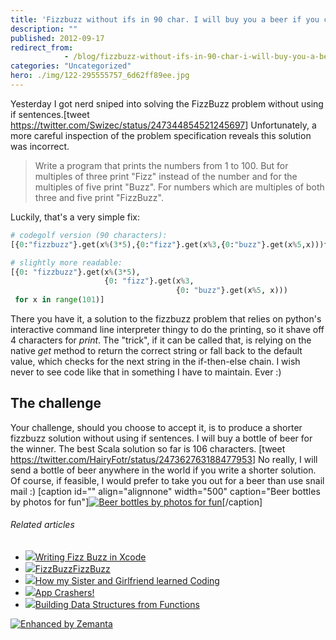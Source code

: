 ```yaml
---
title: 'Fizzbuzz without ifs in 90 char. I will buy you a beer if you can do better.'
description: ""
published: 2012-09-17
redirect_from: 
            - /blog/fizzbuzz-without-ifs-in-90-char-i-will-buy-you-a-beer-if-you-can-do-better/swizec/5276
categories: "Uncategorized"
hero: ./img/122-295555757_6d62ff89ee.jpg
---
```


Yesterday I got nerd sniped into solving the FizzBuzz problem without using if sentences.\[tweet <https://twitter.com/Swizec/status/247344854521245697>] Unfortunately, a more careful inspection of the problem specification reveals this solution was incorrect.

> Write a program that prints the numbers from 1 to 100. But for multiples of three print "Fizz" instead of the number and for the multiples of five print "Buzz". For numbers which are multiples of both three and five print "FizzBuzz".

Luckily, that's a very simple fix:

```python
# codegolf version (90 characters):
[{0:"fizzbuzz"}.get(x%(3*5),{0:"fizz"}.get(x%3,{0:"buzz"}.get(x%5,x)))for x in range(101)]

# slightly more readable:
[{0: "fizzbuzz"}.get(x%(3*5),
                     {0: "fizz"}.get(x%3,
                                     {0: "buzz"}.get(x%5, x)))
 for x in range(101)]
```

There you have it, a solution to the fizzbuzz problem that relies on python's interactive command line interpreter thingy to do the printing, so it shave off 4 characters for _print_. The "trick", if it can be called that, is relying on the native _get_ method to return the correct string or fall back to the default value, which checks for the next string in the if-then-else chain. I wish never to see code like that in something I have to maintain. Ever :)

## The challenge

Your challenge, should you choose to accept it, is to produce a shorter fizzbuzz solution without using if sentences. I will buy a bottle of beer for the winner. The best Scala solution so far is 106 characters. \[tweet <https://twitter.com/HairyFotr/status/247362763188477953>] No really, I will send a bottle of beer anywhere in the world if you write a shorter solution. Of course, if feasible, I would prefer to take you out for a beer than use snail mail :) \[caption id="" align="alignnone" width="500" caption="Beer bottles by photos for fun"][![Beer bottles by photos for fun](./img/122-295555757_6d62ff89ee.jpg "Beer bottles by photos for fun")](http://www.flickr.com/photos/97073587@N00/295555757/)\[/caption]

###### Related articles

-   [![](http://i.zemanta.com/noimg_40_80_80.jpg)](http://www.iamdann.com/2012/09/12/writing-fizz-buzz-in-xcode)[Writing Fizz Buzz in Xcode](http://www.iamdann.com/2012/09/12/writing-fizz-buzz-in-xcode)
-   [![](http://i.zemanta.com/103125384_80_80.jpg)](http://www.programr.com/CPP/FizzBuzzFizzBuzz-1)[FizzBuzzFizzBuzz](http://www.programr.com/CPP/FizzBuzzFizzBuzz-1)
-   [![](http://i.zemanta.com/noimg_101_80_80.jpg)](http://blog.songz.me/how-my-sister-and-girlfriend-learned-coding-in-2-months/)[How my Sister and Girlfriend learned Coding](http://blog.songz.me/how-my-sister-and-girlfriend-learned-coding-in-2-months/)
-   [![](http://i.zemanta.com/noimg_49_80_80.jpg)](http://andydennie.com/2012/08/22/app-crashers/)[App Crashers!](http://andydennie.com/2012/08/22/app-crashers/)
-   [![](http://i.zemanta.com/noimg_128_80_80.jpg)](http://usrsb.in/blog/blog/2012/04/01/building-data-structures-from-functions/)[Building Data Structures from Functions](http://usrsb.in/blog/blog/2012/04/01/building-data-structures-from-functions/)

[![Enhanced by Zemanta](http://img.zemanta.com/zemified_e.png?x-id=7b300a1d-661b-4c76-a8bc-e40dbfa45012)](http://www.zemanta.com/?px "Enhanced by Zemanta")
